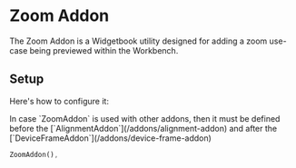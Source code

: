 # Zoom Addon

The Zoom Addon is a Widgetbook utility designed for adding a zoom
use-case being previewed within the Workbench.

## Setup

Here's how to configure it:

<Warning>
  In case `ZoomAddon` is used with other addons, then it must be defined before
  the [`AlignmentAddon`](/addons/alignment-addon) and after the
  [`DeviceFrameAddon`](/addons/device-frame-addon)
</Warning>

```dart
ZoomAddon(),
```
